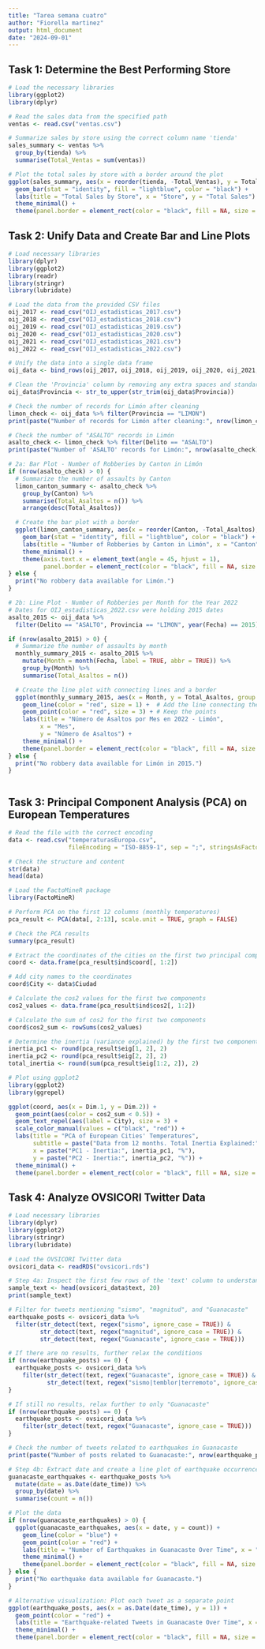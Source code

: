 ---
title: "Tarea semana cuatro"
author: "Fiorella martinez"
output: html_document
date: "2024-09-01"
---

## Task 1: Determine the Best Performing Store

```{r plot-best-performing-store, echo=FALSE, warning=FALSE, message=FALSE}
# Load the necessary libraries
library(ggplot2)
library(dplyr)

# Read the sales data from the specified path
ventas <- read.csv("ventas.csv")

# Summarize sales by store using the correct column name 'tienda'
sales_summary <- ventas %>%
  group_by(tienda) %>%
  summarise(Total_Ventas = sum(ventas))

# Plot the total sales by store with a border around the plot
ggplot(sales_summary, aes(x = reorder(tienda, -Total_Ventas), y = Total_Ventas)) +
  geom_bar(stat = "identity", fill = "lightblue", color = "black") +
  labs(title = "Total Sales by Store", x = "Store", y = "Total Sales") +
  theme_minimal() +
  theme(panel.border = element_rect(color = "black", fill = NA, size = 1))  # Add a black border around the plot

```

## Task 2: Unify Data and Create Bar and Line Plots
```{r unify-oij-data, include=FALSE, echo=FALSE, warning=FALSE, message=FALSE}
# Load necessary libraries
library(dplyr)
library(ggplot2)
library(readr)
library(stringr)
library(lubridate)

# Load the data from the provided CSV files
oij_2017 <- read_csv("OIJ_estadisticas_2017.csv")
oij_2018 <- read_csv("OIJ_estadisticas_2018.csv")
oij_2019 <- read_csv("OIJ_estadisticas_2019.csv")
oij_2020 <- read_csv("OIJ_estadisticas_2020.csv")
oij_2021 <- read_csv("OIJ_estadisticas_2021.csv")
oij_2022 <- read_csv("OIJ_estadisticas_2022.csv")

# Unify the data into a single data frame
oij_data <- bind_rows(oij_2017, oij_2018, oij_2019, oij_2020, oij_2021, oij_2022)

# Clean the 'Provincia' column by removing any extra spaces and standardizing the capitalization
oij_data$Provincia <- str_to_upper(str_trim(oij_data$Provincia))

# Check the number of records for Limón after cleaning
limon_check <- oij_data %>% filter(Provincia == "LIMON")
print(paste("Number of records for Limón after cleaning:", nrow(limon_check)))

# Check the number of "ASALTO" records in Limón
asalto_check <- limon_check %>% filter(Delito == "ASALTO")
print(paste("Number of 'ASALTO' records for Limón:", nrow(asalto_check)))
```

```{r plots_limon, echo=FALSE, warning=FALSE, message=FALSE}
# 2a: Bar Plot - Number of Robberies by Canton in Limón
if (nrow(asalto_check) > 0) {
  # Summarize the number of assaults by Canton
  limon_canton_summary <- asalto_check %>%
    group_by(Canton) %>%
    summarise(Total_Asaltos = n()) %>%
    arrange(desc(Total_Asaltos))

  # Create the bar plot with a border
  ggplot(limon_canton_summary, aes(x = reorder(Canton, -Total_Asaltos), y = Total_Asaltos)) +
    geom_bar(stat = "identity", fill = "lightblue", color = "black") +
    labs(title = "Number of Robberies by Canton in Limón", x = "Canton", y = "Number of Robberies") +
    theme_minimal() +
    theme(axis.text.x = element_text(angle = 45, hjust = 1),
          panel.border = element_rect(color = "black", fill = NA, size = 1))
} else {
  print("No robbery data available for Limón.")
}

# 2b: Line Plot - Number of Robberies per Month for the Year 2022
# Dates for OIJ_estadisticas_2022.csv were holding 2015 dates 
asalto_2015 <- oij_data %>%
  filter(Delito == "ASALTO", Provincia == "LIMON", year(Fecha) == 2015)

if (nrow(asalto_2015) > 0) {
  # Summarize the number of assaults by month
  monthly_summary_2015 <- asalto_2015 %>%
    mutate(Month = month(Fecha, label = TRUE, abbr = TRUE)) %>%
    group_by(Month) %>%
    summarise(Total_Asaltos = n())

  # Create the line plot with connecting lines and a border
  ggplot(monthly_summary_2015, aes(x = Month, y = Total_Asaltos, group = 1)) +
    geom_line(color = "red", size = 1) +  # Add the line connecting the points
    geom_point(color = "red", size = 3) + # Keep the points
    labs(title = "Número de Asaltos por Mes en 2022 - Limón", 
         x = "Mes", 
         y = "Número de Asaltos") +
    theme_minimal() +
    theme(panel.border = element_rect(color = "black", fill = NA, size = 1))
} else {
  print("No robbery data available for Limón in 2015.")
}

```

```{r, echo=TRUE, warning=FALSE, message=FALSE}

```

## Task 3: Principal Component Analysis (PCA) on European Temperatures

```{r pca-temperature-analysis, echo=FALSE, include= FALSE, warning=FALSE, message=FALSE}
# Read the file with the correct encoding
data <- read.csv("temperaturasEuropa.csv", 
                 fileEncoding = "ISO-8859-1", sep = ";", stringsAsFactors = FALSE)

# Check the structure and content
str(data)
head(data)

# Load the FactoMineR package
library(FactoMineR)

# Perform PCA on the first 12 columns (monthly temperatures)
pca_result <- PCA(data[, 2:13], scale.unit = TRUE, graph = FALSE)

# Check the PCA results
summary(pca_result)

# Extract the coordinates of the cities on the first two principal components
coord <- data.frame(pca_result$ind$coord[, 1:2])

# Add city names to the coordinates
coord$City <- data$Ciudad

# Calculate the cos2 values for the first two components
cos2_values <- data.frame(pca_result$ind$cos2[, 1:2])

# Calculate the sum of cos2 for the first two components
coord$cos2_sum <- rowSums(cos2_values)

# Determine the inertia (variance explained) by the first two components
inertia_pc1 <- round(pca_result$eig[1, 2], 2)
inertia_pc2 <- round(pca_result$eig[2, 2], 2)
total_inertia <- round(sum(pca_result$eig[1:2, 2]), 2)
```

```{r, echo=FALSE, include= TRUE, warning=FALSE, message=FALSE}
# Plot using ggplot2
library(ggplot2)
library(ggrepel)

ggplot(coord, aes(x = Dim.1, y = Dim.2)) +
  geom_point(aes(color = cos2_sum < 0.5)) +
  geom_text_repel(aes(label = City), size = 3) +
  scale_color_manual(values = c("black", "red")) +
  labs(title = "PCA of European Cities' Temperatures",
       subtitle = paste("Data from 12 months. Total Inertia Explained:", total_inertia, "%"),
       x = paste("PC1 - Inertia:", inertia_pc1, "%"),
       y = paste("PC2 - Inertia:", inertia_pc2, "%")) +
  theme_minimal() +
  theme(panel.border = element_rect(color = "black", fill = NA, size = 1))  # Add a black border around the plot

```

## Task 4: Analyze OVSICORI Twitter Data

```{r analyze-ovsicori-twitter, include=FALSE, echo=FALSE, warning=FALSE, message=FALSE}
# Load necessary libraries
library(dplyr)
library(ggplot2)
library(stringr)
library(lubridate)

# Load the OVSICORI Twitter data
ovsicori_data <- readRDS("ovsicori.rds")

# Step 4a: Inspect the first few rows of the 'text' column to understand its structure
sample_text <- head(ovsicori_data$text, 20)
print(sample_text)

# Filter for tweets mentioning "sismo", "magnitud", and "Guanacaste"
earthquake_posts <- ovsicori_data %>%
  filter(str_detect(text, regex("sismo", ignore_case = TRUE)) &
         str_detect(text, regex("magnitud", ignore_case = TRUE)) &
         str_detect(text, regex("Guanacaste", ignore_case = TRUE)))

# If there are no results, further relax the conditions
if (nrow(earthquake_posts) == 0) {
  earthquake_posts <- ovsicori_data %>%
    filter(str_detect(text, regex("Guanacaste", ignore_case = TRUE)) &
           str_detect(text, regex("sismo|temblor|terremoto", ignore_case = TRUE)))
}

# If still no results, relax further to only "Guanacaste"
if (nrow(earthquake_posts) == 0) {
  earthquake_posts <- ovsicori_data %>%
    filter(str_detect(text, regex("Guanacaste", ignore_case = TRUE)))
}

# Check the number of tweets related to earthquakes in Guanacaste
print(paste("Number of posts related to Guanacaste:", nrow(earthquake_posts)))
```

```{r, echo=FALSE, include= TRUE, warning=FALSE, message=FALSE}
# Step 4b: Extract date and create a line plot of earthquake occurrences over time
guanacaste_earthquakes <- earthquake_posts %>%
  mutate(date = as.Date(date_time)) %>%
  group_by(date) %>%
  summarise(count = n())

# Plot the data
if (nrow(guanacaste_earthquakes) > 0) {
  ggplot(guanacaste_earthquakes, aes(x = date, y = count)) +
    geom_line(color = "blue") +
    geom_point(color = "red") +
    labs(title = "Number of Earthquakes in Guanacaste Over Time", x = "Date", y = "Number of Earthquakes") +
    theme_minimal() +
    theme(panel.border = element_rect(color = "black", fill = NA, size = 1))  # Add a black border around the plot
} else {
  print("No earthquake data available for Guanacaste.")
}

# Alternative visualization: Plot each tweet as a separate point
ggplot(earthquake_posts, aes(x = as.Date(date_time), y = 1)) +
  geom_point(color = "red") +
  labs(title = "Earthquake-related Tweets in Guanacaste Over Time", x = "Date", y = "Tweets") +
  theme_minimal() +
  theme(panel.border = element_rect(color = "black", fill = NA, size = 1))  # Add a black border around the plot

```





